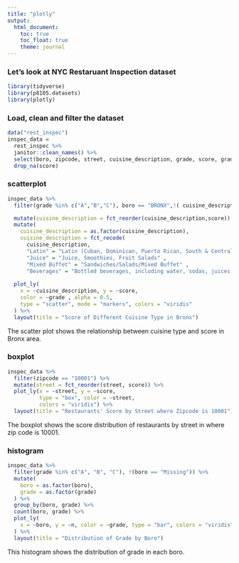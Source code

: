 ```yaml
---
title: "plotly"
output: 
  html_document:
    toc: true
    toc_float: true
    theme: journal
---
```


### Let's look at NYC Restaruant Inspection dataset
```r
library(tidyverse)
library(p8105.datasets)
library(plotly)
```

### Load, clean and filter the dataset
```r
data("rest_inspec")
inspec_data = 
  rest_inspec %>%
  janitor::clean_names() %>%
  select(boro, zipcode, street, cuisine_description, grade, score, grade_date) %>%
  drop_na(score)
```

### scatterplot
```r
inspec_data %>%
  filter(grade %in% c("A","B","C"), boro == "BRONX",!( cuisine_description == "Not Listed/Not Applicable") ) %>%

  mutate(cuisine_description = fct_reorder(cuisine_description,score)) %>%
  mutate(
    cuisine_description = as.factor(cuisine_description),
    cuisine_description = fct_recode(
      cuisine_description, 
      "Latin" = "Latin (Cuban, Dominican, Puerto Rican, South & Central American)",
      "Juice" = "Juice, Smoothies, Fruit Salads" ,
      "Mixed Buffet" = "Sandwiches/Salads/Mixed Buffet" ,
      "Beverages" = "Bottled beverages, including water, sodas, juices, etc.")) %>%
      
  plot_ly(
    x = ~cuisine_description, y = ~score, 
    color = ~grade , alpha = 0.5,
    type = "scatter", mode = "markers", colors = "viridis"
  ) %>%
  layout(title = "Score of Different Cuisine Type in Bronx")
```
The scatter plot shows the relationship between cuisine type and score in Bronx area.

### boxplot
```r
inspec_data %>%
  filter(zipcode == "10001") %>%
  mutate(street = fct_reorder(street, score)) %>%
  plot_ly(x = ~street, y = ~score,
          type = "box", color = ~street,
          colors = "viridis") %>%
  layout(title = "Restaurants' Score by Street where Zipcode is 10001")
```
The boxplot shows the score distribution of restaurants by street in where zip code is 10001.

### histogram
```r
inspec_data %>%
  filter(grade %in% c("A", "B", "C"), !(boro == "Missing")) %>%
  mutate(
    boro = as.factor(boro),
    grade = as.factor(grade)
  ) %>% 
  group_by(boro, grade) %>% 
  count(boro, grade) %>% 
  plot_ly(
    x = ~boro, y = ~n, color = ~grade, type = "bar", colors = "viridis"
  ) %>%
  layout(title = "Distribution of Grade by Boro")
```
This histogram shows the distribution of grade in each boro.

